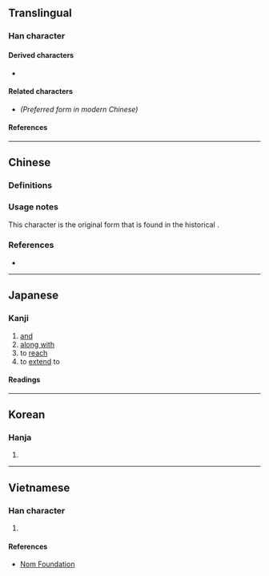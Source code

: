 {{also|暨}}
{{character info/new}}
==Translingual==

===Han character===
{{Han char|rn=72|rad=日|as=12|sn=16|four=21106|canj=HUAM|ids=⿱旣旦}}

====Derived characters====
* {{l|mul|[[𡃢]]}} <!-- Note: 櫭, 𩽙 are derived from 暨 not 曁 in Unicode -->

====Related characters====
* {{l|mul|[[暨]]}} ''(Preferred form in modern Chinese)''

====References====
{{Han ref|kx=0500.020|dkj=14165|hdz=21531.070|uh=66C1}}

----

==Chinese==

===Definitions===
{{zh-see|暨}}

===Usage notes===
This character is the original form that is found in the historical {{w|Kangxi dictionary}}.

===References===
* {{R:twedu|A01818-001}}

----

==Japanese==

===Kanji===
{{ja-kanji|grade=|rs=日12}}

# [[and]]
# [[along with]]
# to [[reach]]
# to [[extend]] to

====Readings====
{{ja-readings
|on=き
|kun=およ-ぶ
}}

----

==Korean==

===Hanja===
{{ko-hanja|hangeul=기|eumhun=|rv=gi|mr=ki|y=ki}}

# {{rfdef|ko|sort=日12}}

----

==Vietnamese==

===Han character===
{{vi-hantu|rs=日12|[[hí]]}}

# {{rfdef|vi|sort=日12}}

====References====
* [http://nomfoundation.org/common/nom_details.php?codepoint=66c1 Nom Foundation]